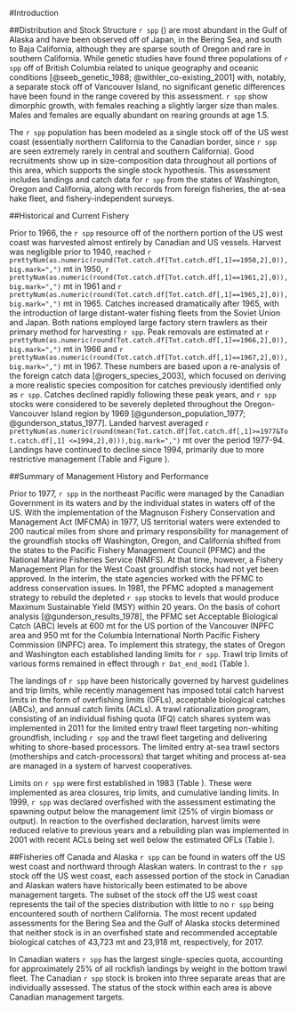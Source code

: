 <!-- ***********INTRODUCTION SECTION*************************************** -->
  
#Introduction
  
##Distribution and Stock Structure
`r spp` (\emph{`r spp.sci`}) are most abundant in the Gulf of Alaska and have been observed off of Japan, in the Bering Sea, and south to Baja California, although they are sparse south of Oregon and rare in southern California. While genetic studies have found three populations of `r spp` off of British Columbia related to unique geography and oceanic conditions [@seeb_genetic_1988; @withler_co-existing_2001] with, notably, a separate stock off of Vancouver Island, no significant genetic differences have been found in the range covered by this assessment. `r spp` show dimorphic growth, with females reaching a slightly larger size than males. Males and females are equally abundant on rearing grounds at age 1.5.

The `r spp` population has been modeled as a single stock off of the US west coast (essentially northern California to the Canadian border, since `r spp` are seen extremely rarely in central and southern California). Good recruitments show up in size-composition data throughout all portions of this area, which supports the single stock hypothesis. This assessment includes landings and catch data for `r spp` from the states of Washington, Oregon and California, along with records from foreign fisheries, the at-sea hake fleet, and fishery-independent surveys.

##Historical and Current Fishery

Prior to 1966, the `r spp` resource off of the northern portion of the US west coast was harvested almost entirely by Canadian and US vessels. Harvest was negligible prior to 1940, reached `r prettyNum(as.numeric(round(Tot.catch.df[Tot.catch.df[,1]==1950,2],0)),big.mark=",")` mt in 1950, `r prettyNum(as.numeric(round(Tot.catch.df[Tot.catch.df[,1]==1961,2],0)),big.mark=",")` mt in 1961 and  `r prettyNum(as.numeric(round(Tot.catch.df[Tot.catch.df[,1]==1965,2],0)),big.mark=",")` mt in 1965. Catches increased dramatically after 1965, with the introduction of large distant-water fishing fleets from the Soviet Union and Japan. Both nations employed large factory stern trawlers as their primary method for harvesting `r spp`.  Peak removals are estimated at `r prettyNum(as.numeric(round(Tot.catch.df[Tot.catch.df[,1]==1966,2],0)),big.mark=",")` mt in 1966 and `r prettyNum(as.numeric(round(Tot.catch.df[Tot.catch.df[,1]==1967,2],0)),big.mark=",")` mt in 1967. These numbers are based upon a re-analysis of the foreign catch data [@rogers_species_2003], which focused on deriving a more realistic species composition for catches previously identified only as `r spp`. Catches declined rapidly following these peak years, and `r spp` stocks were considered to be severely depleted throughout the Oregon-Vancouver Island region by 1969  [@gunderson_population_1977; @gunderson_status_1977]. Landed harvest averaged `r prettyNum(as.numeric(round(mean(Tot.catch.df[Tot.catch.df[,1]>=1977&Tot.catch.df[,1] <=1994,2],0))),big.mark=",")` mt over the period 1977-94.  Landings have continued to decline since 1994, primarily due to more restrictive management (Table \ref{tab:Comm_Catch} and Figure \ref{fig:Catch}).


##Summary of Management History and Performance

Prior to 1977, `r spp` in the northeast Pacific were managed by the Canadian Government in its waters and by the individual states in waters off of the US. With the implementation of the Magnuson Fishery Conservation and Management Act (MFCMA) in 1977, US territorial waters were extended to 200 nautical miles from shore and primary responsibility for management of the groundfish stocks off Washington, Oregon, and California shifted from the states to the Pacific Fishery Management Council (PFMC) and the National Marine Fisheries Service (NMFS). At that time, however, a Fishery Management Plan for the West Coast groundfish stocks had not yet been approved. In the interim, the state agencies worked with the PFMC to address conservation issues. In 1981, the PFMC adopted a management strategy to rebuild the depleted `r spp` stocks to levels that would produce Maximum Sustainable Yield (MSY) within 20 years. On the basis of cohort analysis [@gunderson_results_1978], the PFMC set Acceptable Biological Catch (ABC) levels at 600 mt for the US portion of the Vancouver INPFC area and 950 mt for the Columbia International North Pacific Fishery Commission (INPFC) area. To implement this strategy, the states of Oregon and Washington each established landing limits for `r spp`. Trawl trip limits of various forms remained in effect through `r Dat_end_mod1` (Table \ref{tab:Regs}).

The landings of `r spp` have been historically governed by harvest guidelines and trip limits, while recently management has imposed total catch harvest limits in the form of overfishing limits (OFLs), acceptable biological catches (ABCs), and annual catch limits (ACLs). A trawl rationalization program, consisting of an individual fishing quota (IFQ) catch shares system was implemented in 2011 for the limited entry trawl fleet targeting non-whiting groundfish, including `r spp` and the trawl fleet targeting and delivering whiting to shore-based processors. The limited entry at-sea trawl sectors (motherships and catch-processors) that target whiting and process at-sea are managed in a system of harvest cooperatives.

Limits on `r spp` were first established in 1983 (Table \ref{tab:Regs}). These were implemented as area closures, trip limits, and cumulative landing limits. In 1999, `r spp` was declared overfished with the assessment estimating the spawning output below the management limit (25% of virgin biomass or output).  In reaction to the overfished declaration, harvest limits were reduced relative to previous years and a rebuilding plan was implemented in 2001 with recent ACLs being set well below the estimated OFLs (Table \ref{tab:mnmgt_perform_tables}).  


##Fisheries off Canada and Alaska
`r spp` can be found in waters off the US west coast and northward through Alaskan waters.  In contrast to the `r spp` stock off the US west coast, each assessed portion of the stock in Canadian and Alaskan waters have historically been estimated to be above management targets. The subset of the stock off the US west coast represents the tail of the species distribution with little to no `r spp` being encountered south of northern California.  The most recent updated assessments for the Bering Sea and the Gulf of Alaska stocks determined that neither stock is in an overfished state and recommended acceptable biological catches of 43,723 mt and 23,918 mt, respectively, for 2017. 

In Canadian waters `r spp` has the largest single-species quota, accounting for approximately 25% of all rockfish landings by weight in the bottom trawl fleet.  The Canadian `r spp` stock is broken into three separate areas that are individually assessed.  The status of the stock within each area is above Canadian management targets.  